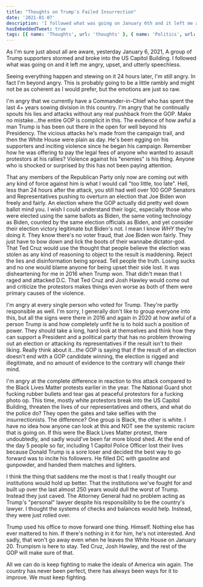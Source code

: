 ```yaml
---
title: "Thoughts on Trump's Failed Insurrection"
date: '2021-01-07'
description: 'I followed what was going on January 6th and it left me angry, upset, and utterly speechless.'
hasEmbeddedTweet: true
tags: [{ name: 'Thoughts', url: 'thoughts' }, { name: 'Politics', url: 'politics' }]
---
```


As I'm sure just about all are aware, yesterday January 6, 2021, A group of Trump supporters stormed and broke into the US Capitol Building. I followed what was going on and it left me angry, upset, and utterly speechless.

Seeing everything happen and stewing on it 24 hours later, I'm still angry. In fact I'm beyond angry. This is probably going to be a little rambly and might not be as coherent as I would prefer, but the emotions are just so raw.

I'm angry that we currently have a Commander-in-Chief who has spent the last 4+ years sowing division in this country. I'm angry that he continually spouts his lies and attacks without any real pushback from the GOP. Make no mistake...the entire GOP is complicit in this. The evidence of how awful a man Trump is has been out there in the open for well beyond his Presidency. The vicious attacks he's made from the campaign trail, and then the White House were plain as day. He's been egging on his supporters and inciting violence since he began his campaign. Remember how he was offering to pay the legal fees of anyone who wanted to assault protestors at his rallies? Violence against his "enemies" is his thing. Anyone who is shocked or surprised by this has not been paying attention.

That any members of the Republican Party only now are coming out with any kind of force against him is what I would call "too little, too late". Hell, less than 24 hours after the attack, you still had well over 100 GOP Senators and Representatives pushing to overturn an election that Joe Biden won freely and fairly. An election where the GOP actually did pretty well down ballot mind you. I wish I could understand their logic, especially those who were elected using the same ballots as Biden, the same voting technology as Biden, counted by the same election officials as Biden, and yet consider their election victory legitimate but Biden's not. I mean I know _WHY_ they're doing it. They know there's no voter fraud, that Joe Biden won fairly. They just have to bow down and lick the boots of their wannabe dictator-god. That Ted Cruz would use the thought that people believe the election was stolen as any kind of reasoning to object to the result is maddening. Reject the lies and disinformation being spread. Tell people the truth. Losing sucks and no one would blame anyone for being upset their side lost. It was disheartening for me in 2016 when Trump won. That didn't mean that I raged and attacked D.C. That Ted Cruz and Josh Hawley would come out and criticize the protestors makes things even worse as both of them were primary causes of the violence.

I'm angry at every single person who voted for Trump. They're partly responsible as well. I'm sorry, I generally don't like to group everyone into this, but all the signs were there in 2016 and again in 2020 at how awful of a person Trump is and how completely unfit he is to hold such a position of power. They should take a long, hard look at themselves and think how they can support a President and a political party that has no problem throwing out an election or attacking its representatives if the result isn't to their liking. Really think about it...the GOP is saying that if the result of an election doesn't end with a GOP candidate winning, the election is rigged and illegitimate, and no amount of evidence to the contrary will change their mind.

I'm angry at the complete difference in reaction to this attack compared to the Black Lives Matter protests earlier in the year. The National Guard shot fucking rubber bullets and tear gas at peaceful protestors for a fucking photo op. This time, mostly white protestors break into the US Capitol Building, threaten the lives of our representatives and others, and what do the police do? They open the gates and take selfies with the insurrectionists. The difference? One group is Black, the other is white. I have no idea how anyone can look at this and NOT see the systemic racism that is going on. If this were the Black Lives Matter protest, there undoubtedly, and sadly would've been far more blood shed. At the end of the day 5 people so far, including 1 Capitol Police Officer lost their lives because Donald Trump is a sore loser and decided the best way to go forward was to incite his followers. He filled DC with gasoline and gunpowder, and handed them matches and lighters.

<EmbeddedTweet
    text="We’re not asking you to shoot them like you shoot us, we’re asking you to NOT shoot us like you don’t shoot them..."
    name="Davontae Harris"
    twitterUsername="wichkid"
    tweetUrl="https://twitter.com/wichkid/status/1346990204071108610?ref_src=twsrc%5Etfw"
    tweetDate="January 6, 2021"
/>

I think the thing that saddens me the most is that I really thought our institutions would hold up better. That the institutions we've fought for and built up over the last almost 250 years would dull the worst of Trump. Instead they just caved. The Attorney General had no problem acting as Trump's "personal" lawyer despite his responsibility to be the country's lawyer. I thought the systems of checks and balances would help. Instead, they were just rolled over.

Trump used his office to move forward one thing. Himself. Nothing else has ever mattered to him. If there's nothing in it for him, he's not interested. And sadly, that won't go away even when he leaves the White House on January 20. Trumpism is here to stay. Ted Cruz, Josh Hawley, and the rest of the GOP will make sure of that.

All we can do is keep fighting to make the ideals of America win again. The country has never been perfect, there has always been ways for it to improve. We must keep fighting.
